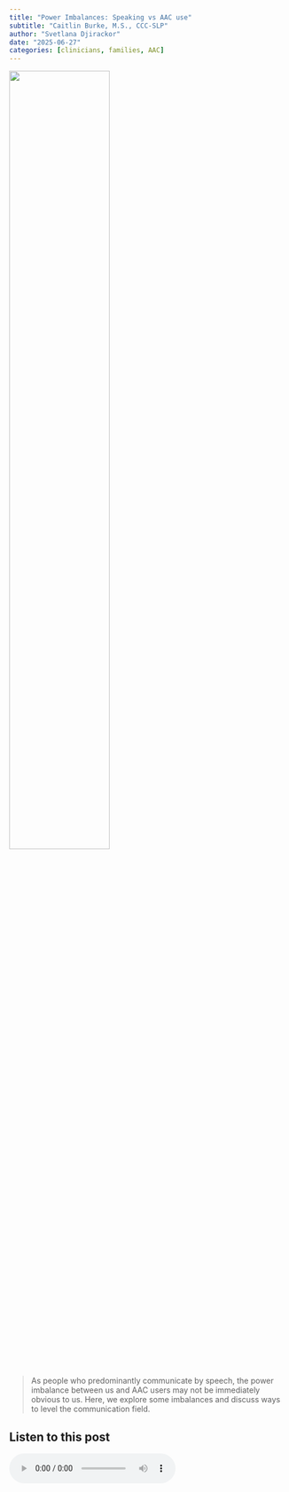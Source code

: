 ```yaml
---
title: "Power Imbalances: Speaking vs AAC use"
subtitle: "Caitlin Burke, M.S., CCC-SLP"
author: "Svetlana Djirackor"
date: "2025-06-27"
categories: [clinicians, families, AAC]
--- 
```


![](../figures/pwr_imbalance.png){width=60% fig-align="center"}

>
As people who predominantly communicate by speech, the power imbalance between us and AAC users may not be immediately obvious to us. Here, we explore some imbalances and discuss ways to level the communication field.
>

## Listen to this post

<audio controls>
  <source src="../../audio/aac/pwr_mod.mp3" type="audio/mpeg">
  Your browser does not support the audio element.
</audio>

## 
To be more mindful and inclusive in our communication, let’s consider the following:

### Scenario 1:
**Imbalance:**
The speaking person tends to dominate the conversation by determining the topic and asking A LOT of questions. Here, the AAC user has to talk about what the speaking person wants to talk about

**Level:**
We wait for the AAC user to initiate conversation or invite them to start the conversation. The goal is to use fewer questions and, instead, use more “I wonder” statements like “I wonder what you’d like to talk about.”

### Scenario 2:
**Imbalance:**
The speaking person often determines which mode of communication is “best” and forces the AAC user to use that mode. The AAC user may prefer to use a different mode of communication than the one being offered due to emotional or sensory dysregulation.

**Level:**
Remember that AAC users are carrying multiple loads (sensory or motor) which can be impacted to different degrees throughout the day/depending on the context. We can level the scale by allowing the child to communicate with the mode they are most comfortable with at that time. 

>
Note: if you cannot understand what your child is saying, it may be helpful to ask them if they could clarify with their talker or gestures etc.

### Scenario 3:
**Imbalance:**
When the speaking person does not offer enough wait time before jumping in and prompting the AAC user on what to say. The AAC User may feel that if they were just given a little more time, they could have formulated a message on their own. Without this wait time, over multiple occurrences, the AAC user learns to wait to be prompted.

**Level:**
Get comfortable sitting in the silence

### Scenario 4:
**Imbalance:**
When the speaking person doesn’t confirm the meaning of the message or makes assumptions about the meaning of the message. This can lead to misinterpretation of the message that the AAC user is trying to convey.

**Level:**
We can help a child clarify or co-construct a message with them. Again, using “I wonder” statements for instance, “I wonder if you want to do ____.”

### Scenario 5:
**Imbalance:**
The speaking person focuses on technology and strategies above building an authentic relationship with their child by sharing in their interests while the AAC user just wants to be a kid and have fun.

**Level:**
Focus on building rapport and taking interest in the uniqueness of the AAC user.

These different scenarios only scratch the surface of how we can create a supportive environment for AAC users. Let's equip ourselves with some more insights on [how to support AAC users](../aac_3/supporting_aac_users.qmd)
